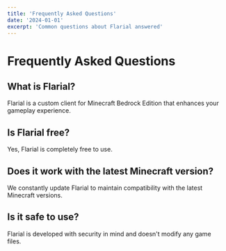 ```yaml
---
title: 'Frequently Asked Questions'
date: '2024-01-01'
excerpt: 'Common questions about Flarial answered'
---
```


# Frequently Asked Questions

## What is Flarial?
Flarial is a custom client for Minecraft Bedrock Edition that enhances your gameplay experience.

## Is Flarial free?
Yes, Flarial is completely free to use.

## Does it work with the latest Minecraft version?
We constantly update Flarial to maintain compatibility with the latest Minecraft versions.

## Is it safe to use?
Flarial is developed with security in mind and doesn't modify any game files.